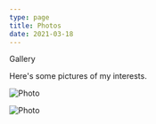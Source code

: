 ```yaml
---
type: page
title: Photos
date: 2021-03-18
---
```


Gallery

Here's some pictures of my interests.


<Image
  src="/images/photo2.jpg"
  alt="Photo"
  width={1125}
  height={750}
  priority
  className="next-image"
/>


<Image
  src="/images/photo.jpg"
  alt="Photo"
  width={1125}
  height={750}
  priority
  className="next-image"
/>

